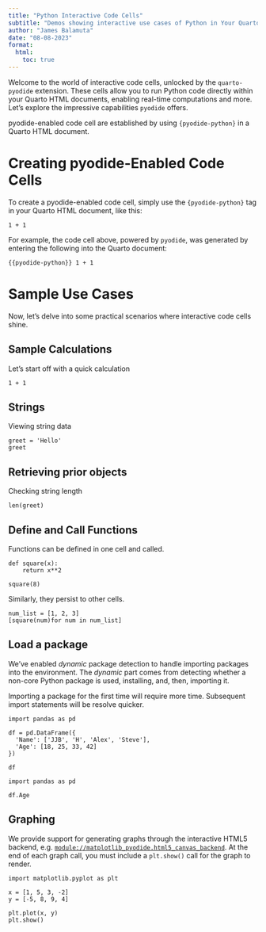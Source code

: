 ```yaml
---
title: "Python Interactive Code Cells"
subtitle: "Demos showing interactive use cases of Python in Your Quarto Documents"
author: "James Balamuta"
date: "08-08-2023"
format: 
  html:
    toc: true
---
```


Welcome to the world of interactive code cells, unlocked by the `quarto-pyodide` extension. 
These cells allow you to run Python code directly within your Quarto HTML documents, enabling real-time computations and more. Let's explore the impressive capabilities `pyodide` offers.

pyodide-enabled code cell are established by using `{pyodide-python}` in a Quarto HTML document.

# Creating pyodide-Enabled Code Cells

To create a pyodide-enabled code cell, simply use the `{pyodide-python}` tag in your Quarto HTML document, like this:

```pyodide-python
1 + 1
```

For example, the code cell above, powered by `pyodide`, was generated by entering the following into the Quarto document:

```{{pyodide-python}}
1 + 1
```

# Sample Use Cases

Now, let's delve into some practical scenarios where interactive code cells shine.

## Sample Calculations

Let's start off with a quick calculation 

```pyodide-python
1 + 1
```

## Strings

Viewing string data

```pyodide-python
greet = 'Hello'
greet
```

## Retrieving prior objects

Checking string length

```pyodide-python
len(greet)
```

## Define and Call Functions

Functions can be defined in one cell and called. 

```pyodide-python
def square(x):
    return x**2

square(8)
```

Similarly, they persist to other cells.

```pyodide-python
num_list = [1, 2, 3]
[square(num)for num in num_list]
```

## Load a package

We've enabled _dynamic_ package detection to handle importing packages into the environment. The _dynamic_ part comes from detecting whether a non-core Python package is used, installing, and, then, importing it.

:::{.callout-note}
Importing a package for the first time will require more time. Subsequent import statements will be resolve quicker.
:::

```pyodide-python
import pandas as pd

df = pd.DataFrame({
  'Name': ['JJB', 'H', 'Alex', 'Steve'],
  'Age': [18, 25, 33, 42]
})

df
```

```pyodide-python
import pandas as pd 

df.Age
```

## Graphing

We provide support for generating graphs through the interactive HTML5 backend, e.g. [`module://matplotlib_pyodide.html5_canvas_backend`](https://github.com/pyodide/matplotlib-pyodide). At the end of each graph call, you must include a `plt.show()` call for the graph to render.

```pyodide-python
import matplotlib.pyplot as plt

x = [1, 5, 3, -2]
y = [-5, 8, 9, 4]

plt.plot(x, y)
plt.show()
```
